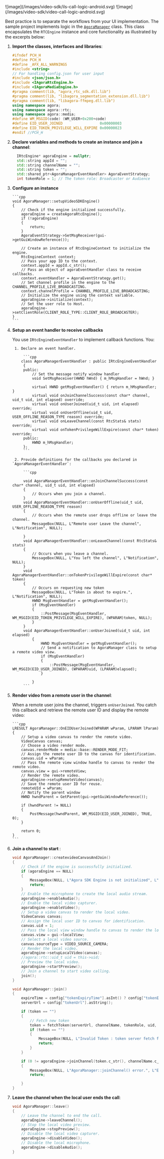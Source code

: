 <PlatformWrapper platform="windows">

<ProductWrapper product="{['interactive-live-streaming', 'broadcast-streaming']}">
![image](/images/video-sdk/ils-call-logic-android.svg)
</ProductWrapper>

<ProductWrapper product="video-calling">
![image](/images/video-sdk/video-call-logic-android.svg)
</ProductWrapper>

Best practice is to separate the <Vpd k="NAME" /> workflows from your UI implementation. The <Vpd  k="SDK" />
  sample project implements <Vpd k="PRODUCT" /> logic in the
  [`AgoraManager`](https://github.com/AgoraIO/video-sdk-samples-android/blob/main/agora-manager/src/main/java/io/agora/agora_manager/AgoraManager.kt) class.
  This class encapsulates the `RTCEngine` instance and core functionality as illustrated by the excerpts below:

1. **Import the <Vpd k="SDK" /> classes, interfaces and libraries**:

    ```cpp
    #ifndef PCH_H
    #define PCH_H
    #define _AFX_ALL_WARNINGS
    #include <string>
    // For handling config.json for user input
    #include <json/json.h>
    #include <IAgoraRtcEngine.h>
    #include <IAgoraMediaEngine.h>
    #pragma comment(lib, "agora_rtc_sdk.dll.lib")
    #pragma comment(lib, "libagora_segmentation_extension.dll.lib")
    #pragma comment(lib, "libagora-ffmpeg.dll.lib")
    using namespace agora;
    using namespace agora::rtc;
    using namespace agora::media;
    #define WM_MSGID(code) (WM_USER+0x200+code)
    #define EID_USER_JOINED					0x00000003
    #define EID_TOKEN_PRIVILEGE_WILL_EXPIRE	0x00000023
    #endif //PCH_H
    ```

2.  **Declare variables and methods to create an <Vg k="ENGINE" /> instance and join a channel**:

    ```cpp
      IRtcEngine* agoraEngine = nullptr;
      std::string appId = "";
      std::string channelName = "";
      std::string token = "";
      std::shared_ptr<AgoraManagerEventHandler> AgoraEventStrategy;
      int tokenRole = 1; // The token role: Broadcaster or Audience
    ```

1.  **Configure an <Vg k="ENGINE" /> instance**

        ```cpp
        void AgoraManager::setupVideoSDKEngine()
        {
            // Check if the engine initialized successfully.
            agoraEngine = createAgoraRtcEngine();
            if (!agoraEngine)
            {
                return;
            }
            AgoraEventStrategy->SetMsgReceiver(gui->getGuiWindowReference());

            // Create an instance of RtcEngineContext to initialize the engine.
            RtcEngineContext context;
            // Pass your app ID to the context.
            context.appId = appId.c_str();
            // Pass an object of agoraEventHandler class to receive callbacks.
            context.eventHandler = AgoraEventStrategy.get();
            // Set channel profile in the engine to the CHANNEL_PROFILE_LIVE_BROADCASTING.
            context.channelProfile = CHANNEL_PROFILE_LIVE_BROADCASTING;
            // Initialize the engine using the context variable.
            agoraEngine->initialize(context);
            // Set the user role to Host.
            agoraEngine->setClientRole(CLIENT_ROLE_TYPE::CLIENT_ROLE_BROADCASTER);
        }
        ```


1. **Setup an event handler to receive callbacks**

   You use `IRtcEngineEventHandler` to implement callback functions. You:

        1. Declare an event handler.

            ```cpp
           class AgoraManagerEventHandler : public IRtcEngineEventHandler
            {
            public:
                // Set the message notify window handler
                void SetMsgReceiver(HWND hWnd) { m_hMsgHandler = hWnd; }
                
                virtual HWND getMsgEventHandler() { return m_hMsgHandler; }
                virtual void onJoinChannelSuccess(const char* channel, uid_t uid, int elapsed) override;
                virtual void onUserJoined(uid_t uid, int elapsed) override;
                virtual void onUserOffline(uid_t uid, USER_OFFLINE_REASON_TYPE reason) override;
                virtual void onLeaveChannel(const RtcStats& stats) override;
                virtual void onTokenPrivilegeWillExpire(const char* token) override;
            public:
                HWND m_hMsgHandler;
            };
            ```

        2. Provide definitions for the callbacks you declared in `AgoraManagerEventHandler`:

            ```cpp
            
            void AgoraManagerEventHandler::onJoinChannelSuccess(const char* channel, uid_t uid, int elapsed)
            {
                // Occurs when you join a channel.
            }
            void AgoraManagerEventHandler::onUserOffline(uid_t uid, USER_OFFLINE_REASON_TYPE reason)
            {
                // Occurs when the remote user drops offline or leave the channel.
                MessageBox(NULL, L"Remote user Leave the channel", L"Notification", NULL);

            }
            void AgoraManagerEventHandler::onLeaveChannel(const RtcStats& stats)
            {
                // Occurs when you leave a channel.
                MessageBox(NULL, L"You left the channel", L"Notification", NULL);
            }
            void AgoraManagerEventHandler::onTokenPrivilegeWillExpire(const char* token)
            {
                // Occurs on requesting new token
                MessageBox(NULL, L"Token is about to expire.", L"Notification", NULL);
                HWND MsgEventHandler = getMsgEventHandler();
                if (MsgEventHandler)
                {
                    ::PostMessage(MsgEventHandler, WM_MSGID(EID_TOKEN_PRIVILEGE_WILL_EXPIRE), (WPARAM)token, NULL);
                }
            }
            void AgoraManagerEventHandler::onUserJoined(uid_t uid, int elapsed)
                {
                    HWND MsgEventHandler = getMsgEventHandler();
                    // Send a notification to AgoraManager class to setup a remote video view.
                    if (MsgEventHandler)
                    {
                        ::PostMessage(MsgEventHandler, WM_MSGID(EID_USER_JOINED), (WPARAM)uid, (LPARAM)elapsed);
                    }

                }
            ```

1.  **Render video from a remote user in the channel**:
   
     When a remote user joins the channel, <Vg k = "VSDK"/> triggers `onUserJoined`. You catch this callback and
    retrieve the remote user ID and display the remote video:

        ```cpp
        LRESULT AgoraManager::OnEIDUserJoined(WPARAM wParam, LPARAM lParam)
        {
            // Setup a video canvas to render the remote video.
            VideoCanvas canvas;
            // Choose a video render mode.
            canvas.renderMode = media::base::RENDER_MODE_FIT;
            // Assign the remote user ID to the canvas for identification.
            canvas.uid = wParam;
            // Pass the remote view window handle to canvas to render the remote video.
            canvas.view = gui->remoteView;
            // Render the remote video.
            agoraEngine->setupRemoteVideo(canvas);
            // Save the remote user ID for reuse.
            remoteUId = wParam;
            // Notify the parent window
            HWND hwndParent = GetParent(gui->getGuiWindowReference());

            if (hwndParent != NULL)
            {
                PostMessage(hwndParent, WM_MSGID(EID_USER_JOINED), TRUE, 0);
            }

            return 0;
        }
        ```

7.  **Join a channel to start <Vpd k="PRODUCT" />**:


    ```cpp
    void AgoraManager::createvideoCanvasAndJoin()
    {
        // Check if the engine is successfully initialized.
        if (agoraEngine == NULL)
        {
            MessageBox(NULL, L"Agora SDK Engine is not initialized", L"Error!", MB_ICONEXCLAMATION | MB_OK);
            return;
        }
        // Enable the microphone to create the local audio stream.
        agoraEngine->enableAudio();
        // Enable the local video capturer.
        agoraEngine->enableVideo();
        // Setup a video canvas to render the local video.
        VideoCanvas canvas;
        // Assign the local user ID to canvas for identification.
        canvas.uid = 1;
        // Pass the local view window handle to canvas to render the local video.
        canvas.view = gui->localView;
        // Select a local video source.
        canvas.sourceType = VIDEO_SOURCE_CAMERA;
        // Render the local video.
        agoraEngine->setupLocalVideo(canvas);
        //agora::rtc::uid_t uid = this->uid;
        // Preview the local video.
        agoraEngine->startPreview();
        // Join a channel to start video calling.
        join();
    }
    
    void AgoraManager::join()
    {
        expireTime = config["tokenExpiryTime"].asInt() ? config["tokenExpiryTime"].asInt() : 0;
        serverUrl = config["tokenUrl"].asString();

        if (token == "")
        {
            // Fetch new token 
            token = fetchToken(serverUrl, channelName, tokenRole, uid, expireTime);
            if (token == "")
            {
                MessageBox(NULL, L"Invalid Token : token server fetch failed.", L"Error!", MB_ICONEXCLAMATION | MB_OK);
                return;
            }
        }

        if (0 != agoraEngine->joinChannel(token.c_str(), channelName.c_str(), 0, NULL))
        {
            MessageBox(NULL, L"AgoraManager::joinChannel() error.", L"Error!", MB_ICONEXCLAMATION | MB_OK);
            return;

        }
    }
    ```

1.  **Leave the channel when the local user ends the call**:

    ```cpp
    void AgoraManager::leave()
    {
        // Leave the channel to end the call.
        agoraEngine->leaveChannel();
        // Stop the local video preview.
        agoraEngine->stopPreview();
        // Disable the local video capturer.
        agoraEngine->disableVideo();
        // Disable the local microphone.
        agoraEngine->disableAudio();
    }
    ```


</PlatformWrapper>